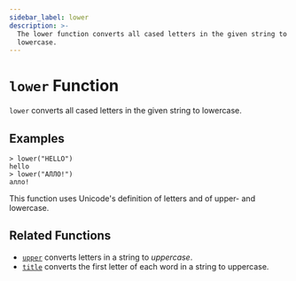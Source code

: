 ```yaml
---
sidebar_label: lower
description: >-
  The lower function converts all cased letters in the given string to
  lowercase.
---
```


# `lower` Function

`lower` converts all cased letters in the given string to lowercase.

## Examples

```
> lower("HELLO")
hello
> lower("АЛЛО!")
алло!
```

This function uses Unicode's definition of letters and of upper- and lowercase.

## Related Functions

* [`upper`](/opentf/language/functions/upper) converts letters in a string to _uppercase_.
* [`title`](/opentf/language/functions/title) converts the first letter of each word in a string to uppercase.
